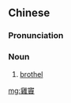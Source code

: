 {{also|鸡窦}}
==Chinese==
{{zh-forms|s=鸡窦|chicken; female prostitute|hole; nest; coop|lit=chicken nest/coop}}

===Pronunciation===
{{zh-pron
|c=gai1 dau3
|cat=n
}}

===Noun===
{{zh-noun}}

# {{lb|zh|Cantonese}} [[brothel]]

[[mg:雞竇]]